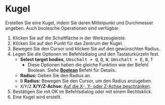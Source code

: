 
# Kugel

<Reference shortcut='' command='Sphere' button='Werkzeugleiste' />

Erstellen Sie eine Kugel, indem Sie deren Mittelpunkt und Durchmesser angeben. Auch boolesche Operationen sind verfügbar.

1. Klicken Sie auf die Schaltfläche <ButtonIcon type="button-sphere" /> in der Werkzeugleiste.
2. Klicken Sie auf den Punkt für das Zentrum der Kugel.
3. Bewegen Sie den Cursor und klicken Sie auf den gewünschten Radius.
4. Legen Sie die Optionen im Befehlsdialog und den Tastaturkürzeln fest.
   - **Select target bodies**, <kbd>Umschalt + Q</kbd>, <kbd>Q</kbd>, <kbd>W</kbd>, <kbd>Umschalt + E</kbd>, <kbd>B</kbd>, <kbd>T</kbd>
      - Diese Optionen haben die gleiche Funktion wie der Befehl Boolean. Siehe [**Boolean**](../solid/boolean) Befehl für Details.
   - **Radius:** Geben Sie den Radius an.
   - <kbd>D</kbd> **Radius:** Bewegen Sie den Cursor, um den Radius anzugeben.
   - <kbd>X</kbd>/<kbd>Y</kbd>/<kbd>Z</kbd> **X/Y/Z-Achse:** [Auf die X-, Y- oder Z-Achse beschränken](./sketching-essentials#constrain-to-an-axis).
5. Bestätigen Sie mit OK im Befehlsdialog oder mit einem Rechtsklick.
6. Eine Kugel wird erstellt.

<VideoPlayer fileName="sphere"/>